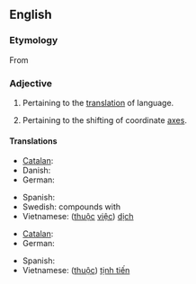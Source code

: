 ==English==

===Etymology===
From {{suffix|translation|ary}}

===Adjective===
{{en-adj|-}}

# Pertaining to the [[translation]] of language.
# {{geometry}} Pertaining to the shifting of coordinate [[axis|axes]].

====Translations====
{{trans-top|translation of language}}
* [[Catalan]]: {{t-|ca|traduccional}}
* Danish: {{qualifier|compounds}} {{t-|da|oversættelse|alt=oversættelses-}}
* German: {{t-|de|übersetzungstechnisch}}
{{trans-mid}}
* Spanish: {{t-|es|traduccional}}
* Swedish: compounds with {{t|sv|översättning|c}}
* Vietnamese: ([[thuộc]] [[việc]]) [[dịch]]
{{trans-bottom}}

{{trans-top|shifting of coordinate axes}}
* [[Catalan]]: {{t|ca|translacional}}
* German: {{t|de|translatorisch}}
{{trans-mid}}
* Spanish: {{t|es|traslacional}}
* Vietnamese: ([[thuộc]]) [[tịnh tiến]]
{{trans-bottom}}